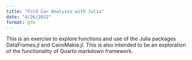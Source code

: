 ```yaml
---
title: "Ford Car Analysis with Julia"
date: "4/26/2022"
format: gfm
---
```


This is an exercise to explore functions and use of the Julia packages DataFrames.jl and CairoMakie.jl. This is also intended to be an exploration of the functionality of Quarto markdown framework.

